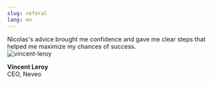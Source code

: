 ```yaml
---
slug: referal
lang: en
---
```


<div class="c-referal">
    <div class="c-referal__quote">
        Nicolas's advice brought me confidence and gave me clear steps that helped me maximize my chances of success.
    </div>
    <div class="c-referal__author">
        <img class="c-referal__image" src="/images/clients/vincent-leroy.jpg" alt="vincent-leroy" />
        <p><strong>Vincent Leroy</strong><br />CEO, Neveo</p>
    </div>
</div>